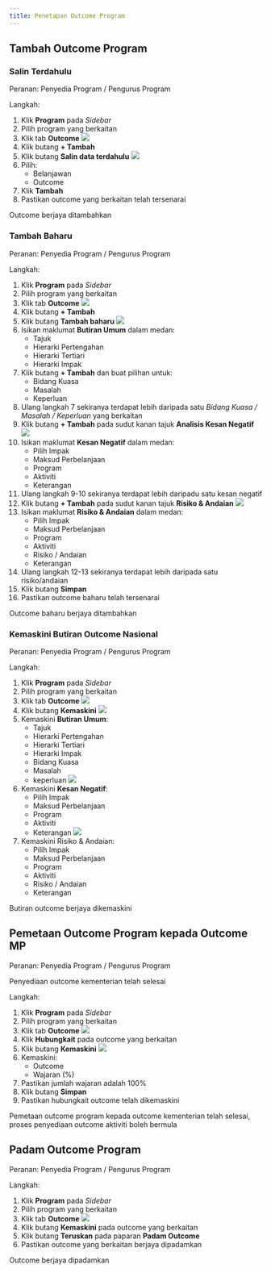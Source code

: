 ```yaml
---
title: Penetapan Outcome Program
---
```


## Tambah Outcome Program
### Salin Terdahulu
Peranan: Penyedia Program / Pengurus Program

Langkah:
1. Klik **Program** pada *Sidebar*
2. Pilih program yang berkaitan
3. Klik tab **Outcome**
![](./images/potc-tambah.png)
4. Klik butang **+ Tambah**
5. Klik butang **Salin data terdahulu**
![](./images/potc-salin.png)
6. Pilih:
    * Belanjawan 
    * Outcome
7. Klik **Tambah**
8. Pastikan outcome yang berkaitan telah tersenarai

<Callout title="Outcome">
Outcome berjaya ditambahkan
</Callout>

### Tambah Baharu
Peranan: Penyedia Program / Pengurus Program

Langkah:
1. Klik **Program** pada *Sidebar*
2. Pilih program yang berkaitan
3. Klik tab **Outcome**
![](./images/potc-tambah.png)
4. Klik butang **+ Tambah**
5. Klik butang **Tambah baharu**
![](./images/potc-paparan.png)
6. Isikan maklumat **Butiran Umum** dalam medan:
    * Tajuk
    * Hierarki Pertengahan
    * Hierarki Tertiari
    * Hierarki Impak
7. Klik butang **+ Tambah** dan buat pilihan untuk:
    * Bidang Kuasa
    * Masalah
    * Keperluan
8. Ulang langkah 7 sekiranya terdapat lebih daripada satu *Bidang Kuasa / Masalah / Keperluan* yang berkaitan
9. Klik butang **+ Tambah** pada sudut kanan tajuk **Analisis Kesan Negatif**
![](./images/outcome-kesannegatif.png)
10. Isikan maklumat **Kesan Negatif** dalam medan:
    * Pilih Impak
    * Maksud Perbelanjaan
    * Program
    * Aktiviti
    * Keterangan
11. Ulang langkah 9-10 sekiranya terdapat lebih daripadu satu kesan negatif
12. Klik butang **+ Tambah** pada sudut kanan tajuk **Risiko & Andaian**
![](./images/outcome-risiko.png)
13. Isikan maklumat **Risiko & Andaian** dalam medan:
    * Pilih Impak
    * Maksud Perbelanjaan
    * Program
    * Aktiviti
    * Risiko / Andaian
    * Keterangan
14. Ulang langkah 12-13 sekiranya terdapat lebih daripada satu risiko/andaian 
15. Klik butang **Simpan**
16. Pastikan outcome baharu telah tersenarai

<Callout title="Outcome">
Outcome baharu berjaya ditambahkan
</Callout>

### Kemaskini Butiran Outcome Nasional
Peranan: Penyedia Program / Pengurus Program

Langkah:
1. Klik **Program** pada *Sidebar*
2. Pilih program yang berkaitan
3. Klik tab **Outcome**
![](./images/potc-kemaskini.png)
4. Klik butang **Kemaskini**
![](./images/potc-paparan.png)
5. Kemaskini **Butiran Umum**:
    * Tajuk
    * Hierarki Pertengahan
    * Hierarki Tertiari
    * Hierarki Impak
    * Bidang Kuasa 
    * Masalah 
    * keperluan
    ![](./images/outcome-kesannegatif.png)
6. Kemaskini **Kesan Negatif**:
    * Pilih Impak
    * Maksud Perbelanjaan
    * Program
    * Aktiviti
    * Keterangan 
    ![](./images/outcome-risiko.png)
7. Kemaskini Risiko & Andaian:
    * Pilih Impak
    * Maksud Perbelanjaan
    * Program
    * Aktiviti
    * Risiko / Andaian
    * Keterangan 

<Callout title="Outcome">
Butiran outcome berjaya dikemaskini
</Callout>

## Pemetaan Outcome Program kepada Outcome MP
Peranan: Penyedia Program / Pengurus Program

<Callout title="Pra-syarat" type="warn">
Penyediaan outcome kementerian telah selesai
</Callout>

Langkah:
1. Klik **Program** pada *Sidebar*
2. Pilih program yang berkaitan
3. Klik tab **Outcome**
![](./images/potc-hubungkait.png)
4. Klik **Hubungkait** pada outcome yang berkaitan
5. Klik butang **Kemaskini** 
![](./images/hubungkait-paparan.png)
6. Kemaskini:
    * Outcome
    * Wajaran (%)
7. Pastikan jumlah wajaran adalah 100%
8. Klik butang **Simpan**
9. Pastikan hubungkait outcome telah dikemaskini

<Callout title="Outcome">
Pemetaan outcome program kepada outcome kementerian telah selesai, proses penyediaan outcome aktiviti boleh bermula
</Callout>

## Padam Outcome Program
Peranan: Penyedia Program / Pengurus Program

Langkah:
1. Klik **Program** pada *Sidebar*
2. Pilih program yang berkaitan
3. Klik tab **Outcome**
![](./images/potc-padam.png)
4. Klik butang **Kemaskini** pada outcome yang berkaitan
5. Klik butang **Teruskan** pada paparan **Padam Outcome**
6. Pastikan outcome yang berkaitan berjaya dipadamkan

<Callout title="Outcome">
Outcome berjaya dipadamkan
</Callout>